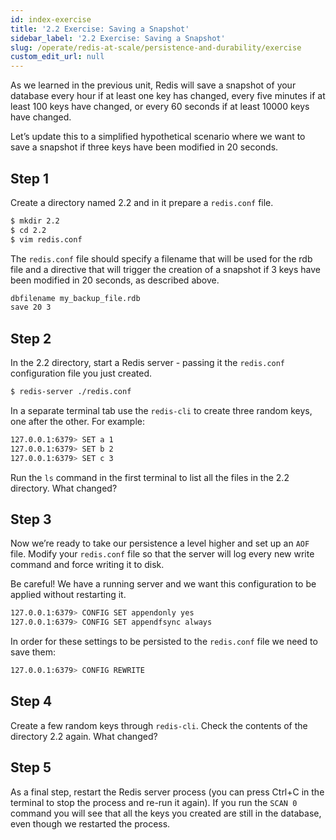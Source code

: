 ```yaml
---
id: index-exercise
title: '2.2 Exercise: Saving a Snapshot'
sidebar_label: '2.2 Exercise: Saving a Snapshot'
slug: /operate/redis-at-scale/persistence-and-durability/exercise
custom_edit_url: null
---
```



As we learned in the previous unit, Redis will save a snapshot of your database every hour if at least one key has changed, every five minutes if at least 100 keys have changed, or every 60 seconds if at least 10000 keys have changed.

Let’s update this to a simplified hypothetical scenario where we want to save a snapshot if three keys have been modified in 20 seconds.

## Step 1
Create a directory named 2.2 and in it prepare a `redis.conf` file.

```bash
$ mkdir 2.2
$ cd 2.2
$ vim redis.conf
```

The `redis.conf` file should specify a filename that will be used for the rdb file and a directive that will trigger the creation of a snapshot if 3 keys have been modified in 20 seconds, as described above.

```bash
dbfilename my_backup_file.rdb
save 20 3
```

## Step 2
In the 2.2 directory, start a Redis server - passing it the `redis.conf` configuration file you just created.

```bash
$ redis-server ./redis.conf
```

In a separate terminal tab use the `redis-cli` to create three random keys, one after the other. For example:

```bash
127.0.0.1:6379> SET a 1
127.0.0.1:6379> SET b 2
127.0.0.1:6379> SET c 3
```
Run the `ls` command in the first terminal to list all the files in the 2.2 directory. What changed?

## Step 3
Now we’re ready to take our persistence a level higher and set up an `AOF` file. Modify your `redis.conf` file so that the server will log every new write command and force writing it to disk.

Be careful! We have a running server and we want this configuration to be applied without restarting it.

```bash
127.0.0.1:6379> CONFIG SET appendonly yes
127.0.0.1:6379> CONFIG SET appendfsync always
```

In order for these settings to be persisted to the `redis.conf` file we need to save them:

```bash
127.0.0.1:6379> CONFIG REWRITE
```

## Step 4
Create a few random keys through `redis-cli`. Check the contents of the directory 2.2 again. What changed?

## Step 5
As a final step, restart the Redis server process (you can press Ctrl+C in the terminal to stop the process and re-run it again). If you run the `SCAN 0` command you will see that all the keys you created are still in the database, even though we restarted the process.